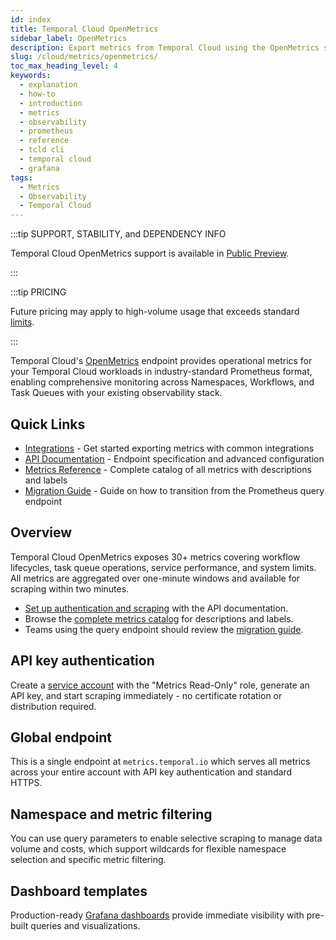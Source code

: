 ```yaml
---
id: index
title: Temporal Cloud OpenMetrics
sidebar_label: OpenMetrics
description: Export metrics from Temporal Cloud using the OpenMetrics standard and third party integrations.
slug: /cloud/metrics/openmetrics/
toc_max_heading_level: 4
keywords:
  - explanation
  - how-to
  - introduction
  - metrics
  - observability
  - prometheus
  - reference
  - tcld cli
  - temporal cloud
  - grafana
tags:
  - Metrics
  - Observability
  - Temporal Cloud
---
```


:::tip SUPPORT, STABILITY, and DEPENDENCY INFO

Temporal Cloud OpenMetrics support is available in  [Public Preview](/evaluate/development-production-features/release-stages#public-preview).

:::

:::tip PRICING

Future pricing may apply to high-volume usage that exceeds standard [limits](/production-deployment/cloud/metrics/openmetrics/api-reference#api-limits).

:::

Temporal Cloud's [OpenMetrics](https://openmetrics.io/) endpoint provides operational metrics for your Temporal Cloud workloads in industry-standard Prometheus format, enabling comprehensive monitoring across Namespaces, Workflows, and Task Queues with your existing observability stack.

## Quick Links
* [Integrations](/production-deployment/cloud/metrics/openmetrics/metrics-integrations) - Get started exporting metrics with common integrations
* [API Documentation](/production-deployment/cloud/metrics/openmetrics/api-reference) - Endpoint specification and advanced configuration
* [Metrics Reference](/production-deployment/cloud/metrics/openmetrics/metrics-reference) - Complete catalog of all metrics with descriptions and labels
* [Migration Guide](/production-deployment/cloud/metrics/openmetrics/migration-guide) - Guide on how to transition from the Prometheus query endpoint

## Overview
Temporal Cloud OpenMetrics exposes 30+ metrics covering workflow lifecycles, task queue operations, service performance, and system limits. All metrics are aggregated over one-minute windows and available for scraping within two minutes.

* [Set up authentication and scraping](/production-deployment/cloud/metrics/openmetrics/api-reference#authentication) with the API documentation. 
* Browse the [complete metrics catalog](/production-deployment/cloud/metrics/openmetrics/metrics-reference) for descriptions and labels. 
* Teams using the query endpoint should review the [migration guide](/production-deployment/cloud/metrics/openmetrics/migration-guide).

## API key authentication
Create a [service account](/production-deployment/cloud/metrics/openmetrics/migration-guide#create-an-api-key) with the "Metrics Read-Only" role, generate an API key, and start scraping immediately - no certificate rotation or distribution required.

## Global endpoint
This is a single endpoint at `metrics.temporal.io` which serves all metrics across your entire account with API key authentication and standard HTTPS.

## Namespace and metric filtering
You can use query parameters to enable selective scraping to manage data volume and costs, which support wildcards for flexible namespace selection and specific metric filtering.

## Dashboard templates
Production-ready [Grafana dashboards](https://github.com/grafana/jsonnet-libs/blob/master/temporal-mixin/dashboards/temporal-overview.json) provide immediate visibility with pre-built queries and visualizations.
